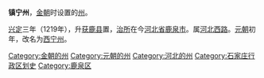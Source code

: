 '''镇宁州'''，[[金朝|金朝]]时设置的[[州|州]]。

[[興定|兴定]]三年（1219年），升[[获鹿县|获鹿县]]置，[[治所|治所]]在今[[河北省|河北省]][[鹿泉市|鹿泉市]]。属[[河北西路|河北西路]]。[[元朝|元朝]]初年，改名为[[西宁州_(元朝)|西宁州]]。

{{河北行政区划小作品}}
[[Category:金朝的州|Category:金朝的州]]
[[Category:元朝的州|Category:元朝的州]]
[[Category:河北的州|Category:河北的州]]
[[Category:石家庄行政区划史|Category:石家庄行政区划史]]
[[Category:鹿泉区|Category:鹿泉区]]